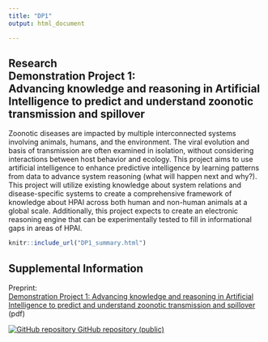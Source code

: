 ```yaml
---
title: "DP1"
output: html_document

---
```


<!-- BANNER --> 
</div> <!-- container-fluid main-container -->
<div class="jumbotron homepagebanner jumbotron-fluid">
<div class="container">
## **Research**<br>Demonstration Project 1:<br>Advancing knowledge and reasoning in Artificial Intelligence to predict and understand zoonotic transmission and spillover {.lead .tagline}
</div> <!--end container-->
</div> <!--end jumbotron-->

<!-- MAIN CONTENT --> 
<div class="container-fluid main-container">

Zoonotic diseases are impacted by multiple interconnected systems involving animals, humans, and the environment. The viral evolution and basis of transmission are often examined in isolation, without considering interactions between host behavior and ecology. This project aims to use artificial intelligence to enhance predictive intelligence by learning patterns from data to advance system reasoning (what will happen next and why?). This project will utilize existing knowledge about system relations and disease-specific systems to create a comprehensive framework of knowledge about HPAI across both human and non-human animals at a global scale. Additionally, this project expects to create an electronic reasoning engine that can be experimentally tested to fill in informational gaps in areas of HPAI. 
<p id="disclaimer"></p>

```r
knitr::include_url("DP1_summary.html")
```
<script>iFrameResize({ log: false }, '#DP1')</script>

## Supplemental Information

::: container-frames

<p>Preprint:<br>
  <a href="https://github.com/CEIDatUGA/covid-university-reopening/raw/master/manuscript.pdf" target="_blank">
  Demonstration Project 1:  Advancing knowledge and reasoning in Artificial Intelligence to predict and understand zoonotic transmission and spillover</a> (pdf)
</p>

<p>
  <a href="https://github.com/CEIDatUGA/covid-university-reopening" target="_blank">
    <img src="images/GitHub-Mark-64px.png" id="github-icon" alt="GitHub repository"/>
    GitHub repository (public)
  </a>
</p>

:::


